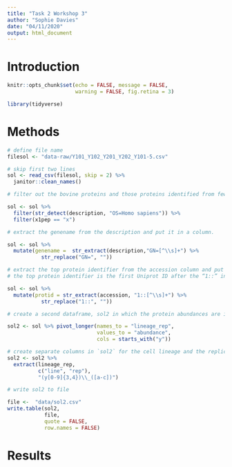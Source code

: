 ```yaml
---
title: "Task 2 Workshop 3"
author: "Sophie Davies"
date: "04/11/2020"
output: html_document
---
```


# Introduction

```r
knitr::opts_chunk$set(echo = FALSE, message = FALSE, 
                      warning = FALSE, fig.retina = 3)
```

```r
library(tidyverse)
```

# Methods

```r

# define file name
filesol <- "data-raw/Y101_Y102_Y201_Y202_Y101-5.csv"

# skip first two lines
sol <- read_csv(filesol, skip = 2) %>% 
  janitor::clean_names()

```

```r

# filter out the bovine proteins and those proteins identified from fewer than 2 peptides

sol <- sol %>% 
  filter(str_detect(description, "OS=Homo sapiens")) %>% 
  filter(x1pep == "x")

# extract the genename from the description and put it in a column.

sol <- sol %>%
  mutate(genename =  str_extract(description,"GN=[^\\s]+") %>% 
           str_replace("GN=", ""))

# extract the top protein identifier from the accession column and put it in a column called protid.
# the top protein identifier is the first Uniprot ID after the “1::” in the accession column.

sol <- sol %>%
  mutate(protid = str_extract(accession, "1::[^\\s]+") %>%
           str_replace("1::", ""))

# create a second dataframe, sol2 in which the protein abundances are in a single column, abundance and the cell lineage and replicate, lineage_rep, is indicated in another. All the other variables should also be in the new data frame.

sol2 <- sol %>% pivot_longer(names_to = "lineage_rep",
                             values_to = "abundance",
                             cols = starts_with("y"))

# create separate columns in `sol2` for the cell lineage and the replicate.
sol2 <- sol2 %>%
  extract(lineage_rep,
          c("line", "rep"),
          "(y[0-9]{3,4})\\_([a-c])")

# write sol2 to file 

file <-  "data/sol2.csv"
write.table(sol2, 
            file, 
            quote = FALSE,
            row.names = FALSE)

```

# Results

